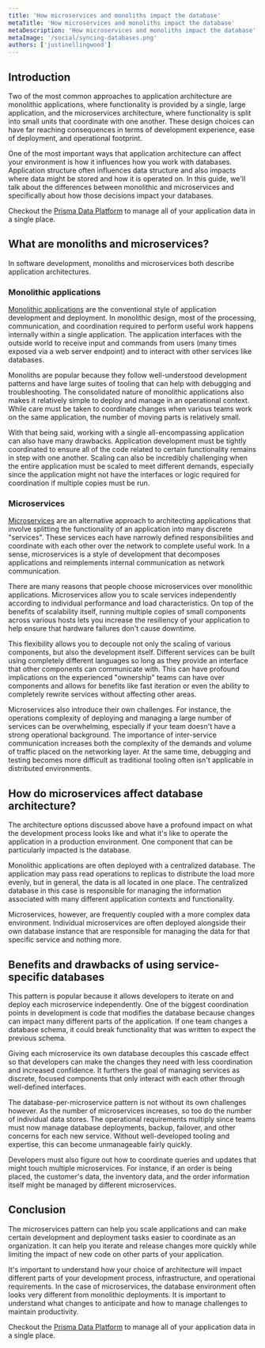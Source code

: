 ```yaml
---
title: 'How microservices and monoliths impact the database'
metaTitle: 'How microservices and monoliths impact the database'
metaDescription: 'How microservices and monoliths impact the database'
metaImage: '/social/syncing-databases.png'
authors: ['justinellingwood']
---
```


## Introduction

Two of the most common approaches to application architecture are monolithic applications, where functionality is provided by a single, large application, and the microservices architecture, where functionality is split into small units that coordinate with one another.  These design choices can have far reaching consequences in terms of development experience, ease of deployment, and operational footprint.

One of the most important ways that application architecture can affect your environment is how it influences how you work with databases.  Application structure often influences data structure and also impacts where data might be stored and how it is operated on.  In this guide, we'll talk about the differences between monolithic and microservices and specifically about how those decisions impact your databases.

<PrismaOutlinks>

Checkout the [Prisma Data Platform](https://www.prisma.io/data-platform) to manage all of your application data in a single place.

</PrismaOutlinks>

## What are monoliths and microservices?

In software development, monoliths and microservices both describe application architectures.

### Monolithic applications

[Monolithic applications](/intro/database-glossary#monolithic-architecture) are the conventional style of application development and deployment.  In monolithic design, most of the processing, communication, and coordination required to perform useful work happens internally within a single application.  The application interfaces with the outside world to receive input and commands from users (many times exposed via a web server endpoint) and to interact with other services like databases.

Monoliths are popular because they follow well-understood development patterns and have large suites of tooling that can help with debugging and troubleshooting.  The consolidated nature of monolithic applications also makes it relatively simple to deploy and manage in an operational context.  While care must be taken to coordinate changes when various teams work on the same application, the number of moving parts is relatively small.

With that being said, working with a single all-encompassing application can also have many drawbacks.  Application development must be tightly coordinated to ensure all of the code related to certain functionality remains in step with one another.  Scaling can also be incredibly challenging when the entire application must be scaled to meet different demands, especially since the application might not have the interfaces or logic required for coordination if multiple copies must be run.

### Microservices

[Microservices](/intro/database-glossary#microservice-architecture) are an alternative approach to architecting applications that involve splitting the functionality of an application into many discrete "services".  These services each have narrowly defined responsibilities and coordinate with each other over the network to complete useful work.  In a sense, microservices is a style of development that decomposes applications and reimplements internal communication as network communication.

There are many reasons that people choose microservices over monolithic applications.  Microservices allow you to scale services independently according to individual performance and load characteristics.  On top of the benefits of scalability itself, running multiple copies of small components across various hosts lets you increase the resiliency of your application to help ensure that hardware failures don't cause downtime.

This flexibility allows you to decouple not only the scaling of various components, but also the development itself.  Different services can be built using completely different languages so long as they provide an interface that other components can communicate with.  This can have profound implications on the experienced "ownership" teams can have over components and allows for benefits like fast iteration or even the ability to completely rewrite services without affecting other areas.

Microservices also introduce their own challenges.  For instance, the operations complexity of deploying and managing a large number of services can be overwhelming, especially if your team doesn't have a strong operational background.  The importance of inter-service communication increases both the complexity of the demands and volume of traffic placed on the networking layer.  At the same time, debugging and testing becomes more difficult as traditional tooling often isn't applicable in distributed environments.

## How do microservices affect database architecture?

The architecture options discussed above have a profound impact on what the development process looks like and what it's like to operate the application in a production environment.  One component that can be particularly impacted is the database.

Monolithic applications are often deployed with a centralized database.  The application may pass read operations to replicas to distribute the load more evenly, but in general, the data is all located in one place.  The centralized database in this case is responsible for managing the information associated with many different application contexts and functionality.

Microservices, however, are frequently coupled with a more complex data environment.  Individual microservices are often deployed alongside their own database instance that are responsible for managing the data for that specific service and nothing more.

## Benefits and drawbacks of using service-specific databases

This pattern is popular because it allows developers to iterate on and deploy each microservice independently.  One of the biggest coordination points in development is code that modifies the database because changes can impact many different parts of the application.  If one team changes a database schema, it could break functionality that was written to expect the previous schema.

Giving each microservice its own database decouples this cascade effect so that developers can make the changes they need with less coordination and increased confidence.  It furthers the goal of managing services as discrete, focused components that only interact with each other through well-defined interfaces.

The database-per-microservice pattern is not without its own challenges however.  As the number of microservices increases, so too do the number of individual data stores.  The operational requirements multiply since teams must now manage database deployments, backup, failover, and other concerns for each new service.  Without well-developed tooling and expertise, this can become unmanageable fairly quickly.

Developers must also figure out how to coordinate queries and updates that might touch multiple microservices.  For instance, if an order is being placed, the customer's data, the inventory data, and the order information itself might be managed by different microservices.

## Conclusion

The microservices pattern can help you scale applications and can make certain development and deployment tasks easier to coordinate as an organization.  It can help you iterate and release changes more quickly while limiting the impact of new code on other parts of your application.

It's important to understand how your choice of architecture will impact different parts of your development process, infrastructure, and operational requirements.  In the case of microservices, the database environment often looks very different from monolithic deployments.  It is important to understand what changes to anticipate and how to manage challenges to maintain productivity.

<PrismaOutlinks>

Checkout the [Prisma Data Platform](https://www.prisma.io/data-platform) to manage all of your application data in a single place.

</PrismaOutlinks>
